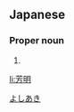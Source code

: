 ==Japanese==
{{ja-kanjitab|芳|明}}

===Proper noun===
{{ja-pos|proper|よしあき}}

# {{given name|male|lang=ja}}

[[Category:Japanese male given names|よしあき]]

[[li:芳明]]